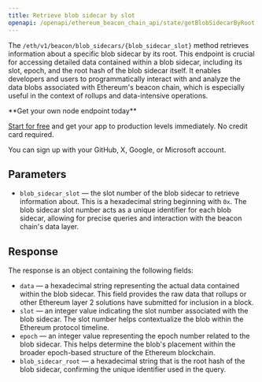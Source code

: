 ---
title: Retrieve blob sidecar by slot
openapi: /openapi/ethereum_beacon_chain_api/state/getBlobSidecarByRoot.json GET /0a9d79d93fb2f4a4b1e04695da2b77a7/eth/v1/beacon/blob_sidecars/{blob_sidecar_root}
---

The `/eth/v1/beacon/blob_sidecars/{blob_sidecar_slot}` method retrieves information about a specific blob sidecar by its root. This endpoint is crucial for accessing detailed data contained within a blob sidecar, including its slot, epoch, and the root hash of the blob sidecar itself. It enables developers and users to programmatically interact with and analyze the data blobs associated with Ethereum's beacon chain, which is especially useful in the context of rollups and data-intensive operations.

<Check>
**Get your own node endpoint today**

[Start for free](https://console.chainstack.com/) and get your app to production levels immediately. No credit card required.

You can sign up with your GitHub, X, Google, or Microsoft account.
</Check>


## Parameters

* `blob_sidecar_slot` — the slot number of the blob sidecar to retrieve information about. This is a hexadecimal string beginning with `0x`. The blob sidecar slot number acts as a unique identifier for each blob sidecar, allowing for precise queries and interaction with the beacon chain's data layer.

## Response

The response is an object containing the following fields:

* `data` — a hexadecimal string representing the actual data contained within the blob sidecar. This field provides the raw data that rollups or other Ethereum layer 2 solutions have submitted for inclusion in a block.
* `slot` — an integer value indicating the slot number associated with the blob sidecar. The slot number helps contextualize the blob within the Ethereum protocol timeline.
* `epoch` — an integer value representing the epoch number related to the blob sidecar. This helps determine the blob's placement within the broader epoch-based structure of the Ethereum blockchain.
* `blob_sidecar_root` — a hexadecimal string that is the root hash of the blob sidecar, confirming the unique identifier used in the query.